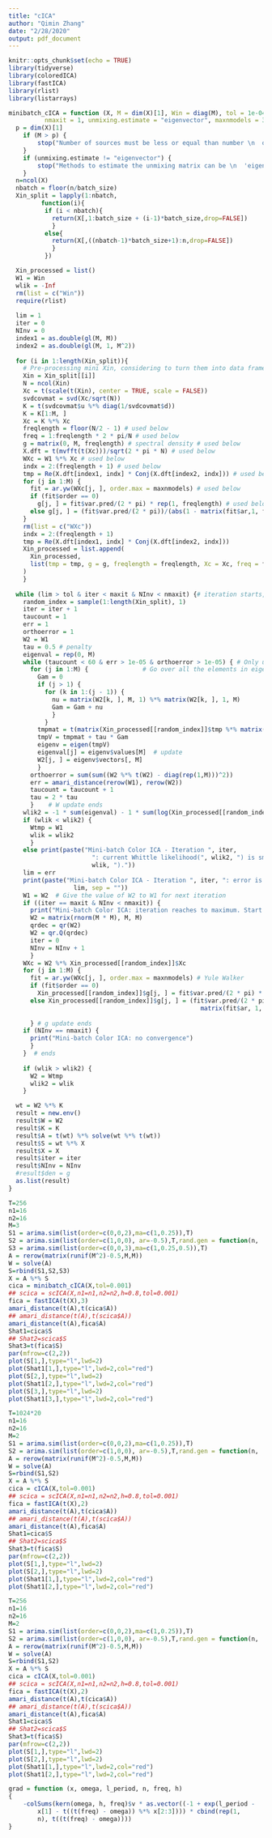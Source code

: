```yaml
---
title: "cICA"
author: "Qimin Zhang"
date: "2/28/2020"
output: pdf_document
---
```


```r
knitr::opts_chunk$set(echo = TRUE)
library(tidyverse)
library(coloredICA)
library(fastICA)
library(rlist)
library(listarrays)
```


```r
minibatch_cICA = function (X, M = dim(X)[1], Win = diag(M), tol = 1e-04, maxit = 20, 
          nmaxit = 1, unmixing.estimate = "eigenvector", maxnmodels = 31, batch_size = 32) {
  p = dim(X)[1]
    if (M > p) {
        stop("Number of sources must be less or equal than number \n  of variables")
    }
    if (unmixing.estimate != "eigenvector") {
        stop("Methods to estimate the unmixing matrix can be \n  'eigenvector' only")
    }
  n=ncol(X)  
  nbatch = floor(n/batch_size)
  Xin_split = lapply(1:nbatch, 
         function(i){
          if (i < nbatch){
            return(X[,1:batch_size + (i-1)*batch_size,drop=FALSE])
            }
          else{
            return(X[,((nbatch-1)*batch_size+1):n,drop=FALSE])
            }
          })

  Xin_processed = list()
  W1 = Win
  wlik = -Inf
  rm(list = c("Win"))
  require(rlist)
  
  lim = 1
  iter = 0
  NInv = 0
  index1 = as.double(gl(M, M))
  index2 = as.double(gl(M, 1, M^2))
  
  for (i in 1:length(Xin_split)){
    # Pre-processing mini Xin, considering to turn them into data frame
    Xin = Xin_split[[i]]
    N = ncol(Xin)
    Xc = t(scale(t(Xin), center = TRUE, scale = FALSE)) 
    svdcovmat = svd(Xc/sqrt(N)) 
    K = t(svdcovmat$u %*% diag(1/svdcovmat$d))
    K = K[1:M, ] 
    Xc = K %*% Xc
    freqlength = floor(N/2 - 1) # used below
    freq = 1:freqlength * 2 * pi/N # used below
    g = matrix(0, M, freqlength) # spectral density # used below
    X.dft = t(mvfft(t(Xc)))/sqrt(2 * pi * N) # used below
    WXc = W1 %*% Xc # used below
    indx = 2:(freqlength + 1) # used below
    tmp = Re(X.dft[index1, indx] * Conj(X.dft[index2, indx])) # used below
    for (j in 1:M) {
      fit = ar.yw(WXc[j, ], order.max = maxnmodels) # used below
      if (fit$order == 0) 
        g[j, ] = fit$var.pred/(2 * pi) * rep(1, freqlength) # used below
      else g[j, ] = (fit$var.pred/(2 * pi))/(abs(1 - matrix(fit$ar,1, fit$order) %*% exp(-(0+1i) * matrix(1:fit$order, fit$order, 1) %*% freq))^2)
    }
    rm(list = c("WXc"))
    indx = 2:(freqlength + 1)
    tmp = Re(X.dft[index1, indx] * Conj(X.dft[index2, indx]))
    Xin_processed = list.append(
      Xin_processed,
      list(tmp = tmp, g = g, freqlength = freqlength, Xc = Xc, freq = freq)
    )
    }
  
  while (lim > tol & iter < maxit & NInv < nmaxit) {# iteration starts, deploy mini-batch method here, with updated W and g, and a mini Xc
    random_index = sample(1:length(Xin_split), 1)
    iter = iter + 1
    taucount = 1
    err = 1
    orthoerror = 1
    W2 = W1
    tau = 0.5 # penalty
    eigenval = rep(0, M)
    while (taucount < 60 & err > 1e-05 & orthoerror > 1e-05) { # Only update W2
      for (j in 1:M) {               # Go over all the elements in eigenval and W2
        Gam = 0
        if (j > 1) {
          for (k in 1:(j - 1)) {
            nu = matrix(W2[k, ], M, 1) %*% matrix(W2[k, ], 1, M)
            Gam = Gam + nu
            }
          }
        tmpmat = t(matrix(Xin_processed[[random_index]]$tmp %*% matrix(1/Xin_processed[[random_index]]$g[j, ], Xin_processed[[random_index]]$freqlength, 1), M, M))
        tmpV = tmpmat + tau * Gam
        eigenv = eigen(tmpV)
        eigenval[j] = eigenv$values[M]  # update
        W2[j, ] = eigenv$vectors[, M]
        }
      orthoerror = sum(sum((W2 %*% t(W2) - diag(rep(1,M)))^2))
      err = amari_distance(rerow(W1), rerow(W2))
      taucount = taucount + 1
      tau = 2 * tau
      }    # W update ends
    wlik2 = -1 * sum(eigenval) - 1 * sum(log(Xin_processed[[random_index]]$g)) + N * log(abs(det(W2)))
    if (wlik < wlik2) {
      Wtmp = W1
      wlik = wlik2
      }
    else print(paste("Mini-batch Color ICA - Iteration ", iter, 
                       ": current Whittle likelihood(", wlik2, ") is smaller than previous one (", 
                       wlik, ")."))
    lim = err
    print(paste("Mini-batch Color ICA - Iteration ", iter, ": error is equal to ", 
                  lim, sep = ""))
    W1 = W2  # Give the value of W2 to W1 for next iteration
    if ((iter == maxit & NInv < nmaxit)) {
      print("Mini-batch Color ICA: iteration reaches to maximum. Start new iteration.")
      W2 = matrix(rnorm(M * M), M, M)
      qrdec = qr(W2)
      W2 = qr.Q(qrdec)
      iter = 0
      NInv = NInv + 1
      }
    WXc = W2 %*% Xin_processed[[random_index]]$Xc
    for (j in 1:M) {
      fit = ar.yw(WXc[j, ], order.max = maxnmodels) # Yule Walker
      if (fit$order == 0) 
        Xin_processed[[random_index]]$g[j, ] = fit$var.pred/(2 * pi) * rep(1, Xin_processed[[random_index]]$freqlength)  # g (spectral density) used from last batches
      else Xin_processed[[random_index]]$g[j, ] = (fit$var.pred/(2 * pi))/(abs(1 - 
                                                     matrix(fit$ar, 1, fit$order) %*% exp(-(0+1i) * 
                                                                                            matrix(1:fit$order, fit$order, 1) %*% Xin_processed[[random_index]]$freq))^2) 
      } # g update ends
    if (NInv == nmaxit) {
      print("Mini-batch Color ICA: no convergence")
      }
    }  # ends
    
    if (wlik > wlik2) {
      W2 = Wtmp
      wlik2 = wlik
    }

  wt = W2 %*% K
  result = new.env()
  result$W = W2
  result$K = K
  result$A = t(wt) %*% solve(wt %*% t(wt))
  result$S = wt %*% X
  result$X = X
  result$iter = iter
  result$NInv = NInv
  #result$den = g
  as.list(result)
}
```


```r
T=256
n1=16
n2=16
M=3
S1 = arima.sim(list(order=c(0,0,2),ma=c(1,0.25)),T)
S2 = arima.sim(list(order=c(1,0,0), ar=-0.5),T,rand.gen = function(n, ...) (runif(n)-0.5)*sqrt(3))
S3 = arima.sim(list(order=c(0,0,3),ma=c(1,0.25,0.5)),T)
A = rerow(matrix(runif(M^2)-0.5,M,M))
W = solve(A)
S=rbind(S1,S2,S3)
X = A %*% S
cica = minibatch_cICA(X,tol=0.001)
## scica = scICA(X,n1=n1,n2=n2,h=0.8,tol=0.001)
fica = fastICA(t(X),3)
amari_distance(t(A),t(cica$A))
## amari_distance(t(A),t(scica$A))
amari_distance(t(A),fica$A)
Shat1=cica$S
## Shat2=scica$S
Shat3=t(fica$S)
par(mfrow=c(2,2))
plot(S[1,],type="l",lwd=2)
plot(Shat1[1,],type="l",lwd=2,col="red")
plot(S[2,],type="l",lwd=2)
plot(Shat1[2,],type="l",lwd=2,col="red")
plot(S[3,],type="l",lwd=2)
plot(Shat1[3,],type="l",lwd=2,col="red")
```



```r
T=1024*20
n1=16
n2=16
M=2
S1 = arima.sim(list(order=c(0,0,2),ma=c(1,0.25)),T)
S2 = arima.sim(list(order=c(1,0,0), ar=-0.5),T,rand.gen = function(n, ...) (runif(n)-0.5)*sqrt(3))
A = rerow(matrix(runif(M^2)-0.5,M,M))
W = solve(A)
S=rbind(S1,S2)
X = A %*% S
cica = cICA(X,tol=0.001)
## scica = scICA(X,n1=n1,n2=n2,h=0.8,tol=0.001)
fica = fastICA(t(X),2)
amari_distance(t(A),t(cica$A))
## amari_distance(t(A),t(scica$A))
amari_distance(t(A),fica$A)
Shat1=cica$S
## Shat2=scica$S
Shat3=t(fica$S)
par(mfrow=c(2,2))
plot(S[1,],type="l",lwd=2)
plot(S[2,],type="l",lwd=2)
plot(Shat1[1,],type="l",lwd=2,col="red")
plot(Shat1[2,],type="l",lwd=2,col="red")
```

```r
T=256
n1=16
n2=16
M=2
S1 = arima.sim(list(order=c(0,0,2),ma=c(1,0.25)),T)
S2 = arima.sim(list(order=c(1,0,0), ar=-0.5),T,rand.gen = function(n, ...) (runif(n)-0.5)*sqrt(3))
A = rerow(matrix(runif(M^2)-0.5,M,M))
W = solve(A)
S=rbind(S1,S2)
X = A %*% S
cica = cICA(X,tol=0.001)
## scica = scICA(X,n1=n1,n2=n2,h=0.8,tol=0.001)
fica = fastICA(t(X),2)
amari_distance(t(A),t(cica$A))
## amari_distance(t(A),t(scica$A))
amari_distance(t(A),fica$A)
Shat1=cica$S
## Shat2=scica$S
Shat3=t(fica$S)
par(mfrow=c(2,2))
plot(S[1,],type="l",lwd=2)
plot(S[2,],type="l",lwd=2)
plot(Shat1[1,],type="l",lwd=2,col="red")
plot(Shat1[2,],type="l",lwd=2,col="red")
```


```r
grad = function (x, omega, l_period, n, freq, h) 
{
    -colSums(kern(omega, h, freq)$v * as.vector((-1 + exp(l_period - 
        x[1] - t((t(freq) - omega)) %*% x[2:3]))) * cbind(rep(1, 
        n), t((t(freq) - omega))))
}
```

